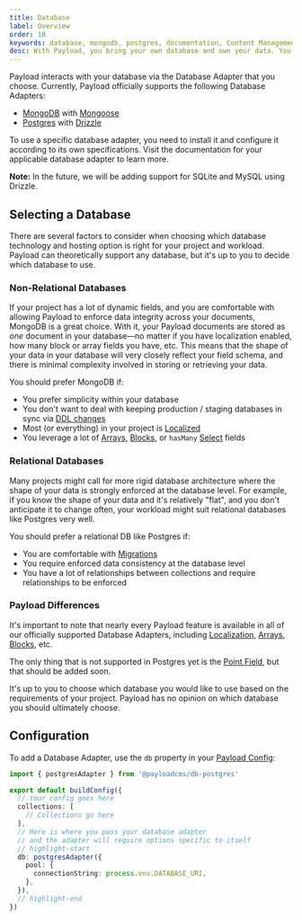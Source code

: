 ```yaml
---
title: Database
label: Overview
order: 10
keywords: database, mongodb, postgres, documentation, Content Management System, cms, headless, typescript, node, react, nextjs
desc: With Payload, you bring your own database and own your data. You have full control.
---
```


Payload interacts with your database via the Database Adapter that you choose. Currently, Payload officially supports the following Database Adapters:

- [MongoDB](/docs/database/mongodb) with [Mongoose](https://mongoosejs.com/)
- [Postgres](/docs/database/postgres) with [Drizzle](https://drizzle.team/)

To use a specific database adapter, you need to install it and configure it according to its own specifications. Visit the documentation for your applicable database adapter to learn more.

<Banner type="success">
  <strong>Note:</strong>
  In the future, we will be adding support for SQLite and MySQL using Drizzle.
</Banner>

## Selecting a Database

There are several factors to consider when choosing which database technology and hosting option is right for your project and workload. Payload can theoretically support any database, but it's up to you to decide which database to use.

### Non-Relational Databases

If your project has a lot of dynamic fields, and you are comfortable with allowing Payload to enforce data integrity across your documents, MongoDB is a great choice. With it, your Payload documents are stored as _one_ document in your database—no matter if you have localization enabled, how many block or array fields you have, etc. This means that the shape of your data in your database will very closely reflect your field schema, and there is minimal complexity involved in storing or retrieving your data.

You should prefer MongoDB if:

- You prefer simplicity within your database
- You don't want to deal with keeping production / staging databases in sync via [DDL changes](https://en.wikipedia.org/wiki/Data_definition_language)
- Most (or everything) in your project is [Localized](../configuration/localization)
- You leverage a lot of [Arrays](../fields/array), [Blocks](../fields/blocks), or `hasMany` [Select](../fields/select) fields

### Relational Databases

Many projects might call for more rigid database architecture where the shape of your data is strongly enforced at the database level. For example, if you know the shape of your data and it's relatively "flat", and you don't anticipate it to change often, your workload might suit relational databases like Postgres very well.

You should prefer a relational DB like Postgres if:

- You are comfortable with [Migrations](./migrations)
- You require enforced data consistency at the database level
- You have a lot of relationships between collections and require relationships to be enforced

### Payload Differences

It's important to note that nearly every Payload feature is available in all of our officially supported Database Adapters, including [Localization](../configuration/localization), [Arrays](../fields/array), [Blocks](../fields/blocks), etc.

The only thing that is not supported in Postgres yet is the [Point Field](/docs/fields/point), but that should be added soon.

It's up to you to choose which database you would like to use based on the requirements of your project. Payload has no opinion on which database you should ultimately choose.

## Configuration

To add a Database Adapter, use the `db` property in your [Payload Config](../configuration/overview):

```ts
import { postgresAdapter } from '@payloadcms/db-postgres'

export default buildConfig({
  // Your config goes here
  collections: [
    // Collections go here
  ],
  // Here is where you pass your database adapter
  // and the adapter will require options specific to itself
  // highlight-start
  db: postgresAdapter({
    pool: {
      connectionString: process.env.DATABASE_URI,
    },
  }),
  // highlight-end
})
```
